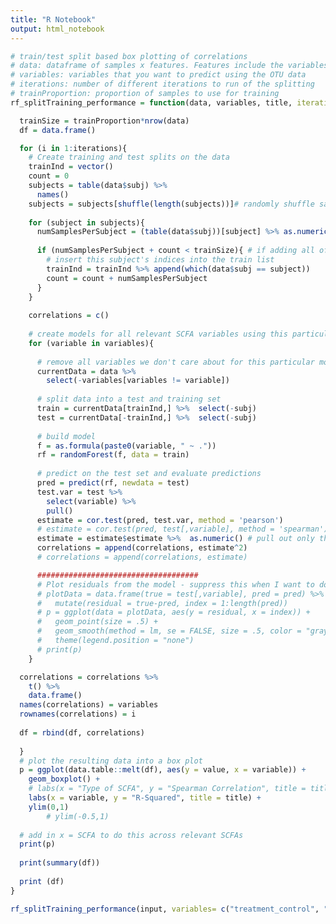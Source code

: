 ```yaml
---
title: "R Notebook"
output: html_notebook
---
```


```r
# train/test split based box plotting of correlations
# data: dataframe of samples x features. Features include the variables you want to predict
# variables: variables that you want to predict using the OTU data
# iterations: number of different iterations to run of the splitting
# trainProportion: proportion of samples to use for training
rf_splitTraining_performance = function(data, variables, title, iterations = 100, trainProportion = 0.8){

  trainSize = trainProportion*nrow(data)
  df = data.frame()

  for (i in 1:iterations){
    # Create training and test splits on the data
    trainInd = vector()
    count = 0
    subjects = table(data$subj) %>% 
      names()
    subjects = subjects[shuffle(length(subjects))]# randomly shuffle samples to try different splits
    
    for (subject in subjects){
      numSamplesPerSubject = (table(data$subj))[subject] %>% as.numeric()
      
      if (numSamplesPerSubject + count < trainSize){ # if adding all of this subject's samples to the training set does not exceed the training set size then add it
        # insert this subject's indices into the train list
        trainInd = trainInd %>% append(which(data$subj == subject))
        count = count + numSamplesPerSubject
      }
    }
    
    correlations = c()
  
    # create models for all relevant SCFA variables using this particular split
    for (variable in variables){
    
      # remove all variables we don't care about for this particular model
      currentData = data %>% 
        select(-variables[variables != variable])
      
      # split data into a test and training set
      train = currentData[trainInd,] %>%  select(-subj)
      test = currentData[-trainInd,] %>%  select(-subj)
    
      # build model
      f = as.formula(paste0(variable, " ~ ."))
      rf = randomForest(f, data = train)
      
      # predict on the test set and evaluate predictions
      pred = predict(rf, newdata = test)
      test.var = test %>%
        select(variable) %>%
        pull()
      estimate = cor.test(pred, test.var, method = 'pearson')
      # estimate = cor.test(pred, test[,variable], method = 'spearman')
      estimate = estimate$estimate %>%  as.numeric() # pull out only the rho estimate
      correlations = append(correlations, estimate^2)
      # correlations = append(correlations, estimate)

      ####################################
      # Plot residuals from the model - suppress this when I want to do higher levels of iterations
      # plotData = data.frame(true = test[,variable], pred = pred) %>% 
      #   mutate(residual = true-pred, index = 1:length(pred))
      # p = ggplot(data = plotData, aes(y = residual, x = index)) +
      #   geom_point(size = .5) +
      #   geom_smooth(method = lm, se = FALSE, size = .5, color = "gray") +
      #   theme(legend.position = "none")        
      # print(p)
    }

  correlations = correlations %>% 
    t() %>% 
    data.frame()
  names(correlations) = variables
  rownames(correlations) = i
  
  df = rbind(df, correlations)
  
  }
  # plot the resulting data into a box plot
  p = ggplot(data.table::melt(df), aes(y = value, x = variable)) +
    geom_boxplot() +
    # labs(x = "Type of SCFA", y = "Spearman Correlation", title = title) + 
    labs(x = variable, y = "R-Squared", title = title) + 
    ylim(0,1)
        # ylim(-0.5,1)
  
  # add in x = SCFA to do this across relevant SCFAs
  print(p)
  
  print(summary(df))
  
  print (df)
}
```


```r
rf_splitTraining_performance(input, variables= c("treatment_control", "treatment_shuffled"), title= "CHOICE group", iterations =5, trainProportion = 0.6)

```
